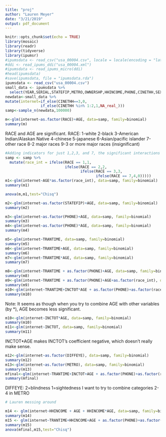 ```yaml
---
title: "proj"
author: "Lauren Meyer"
date: "3/21/2019"
output: pdf_document
---
```


```r
knitr::opts_chunk$set(echo = TRUE)
library(mosaic)
library(readr)
library(tidyverse)
library(ipumsr)
#ipumsdata <- read_csv("usa_00004.csv", locale = locale(encoding = "latin1"))
#ddi <- read_ipums_ddi("usa_00004.xml")
#ipumsdata <- read_ipums_micro(ddi)
#head(ipumsdata)
#save(ipumsdata, file = "ipumsdata.rda")
ipumsdata <- read_csv("usa_00004.csv")
small_data <- ipumsdata %>%
  select(YEAR,SERIAL,STATEFIP,METRO,OWNERSHP,HHINCOME,PHONE,CINETHH,SEX,AGE,RACE,EDUC,EMPSTAT,OCC,INCTOT,FTOTINC,DIFFEYE,TRANTIME)
newdata<-small_data %>%
mutate(internet=if_else(CINETHH==3,0,
                if_else(CINETHH %in% 1:2,1,NA_real_)))
samp<-sample_n(newdata,100000)
```

```r
m<-glm(internet~as.factor(RACE)+AGE, data=samp, family=binomial)
summary(m)
```
RACE and AGE are significant.
RACE:
1-white
2-black
3-American Indian/Alaskan Native
4-chinese
5-japanese
6-Asian/pacific islander
7-other race
8-2 major races
9-3 or more major races (insignificant)

```r

#Adding indicators for just 1,2,3, and 7, the significant interactions
samp <- samp %>%
  mutate(race_int = ifelse(RACE == 1,1, 
                           ifelse(RACE == 2,2,
                                  ifelse(RACE == 3,3,
                                         ifelse(RACE == 7,4,0)))))
m1<-glm(internet~AGE*as.factor(race_int), data=samp, family=binomial)
summary(m1)

anova(m,m1,test="Chisq")
```

```r
m2<-glm(internet~as.factor(STATEFIP)+AGE, data=samp, family=binomial)
summary(m2)
```
```r
m3<-glm(internet~as.factor(PHONE)+AGE, data=samp, family=binomial)
summary(m3)
m4<-glm(internet~as.factor(PHONE)*AGE, data=samp, family=binomial)
summary(m4)
```

```r
m5<-glm(internet~TRANTIME, data=samp, family=binomial)
summary(m5)
m6<-glm(internet~TRANTIME+AGE, data=samp, family=binomial)
summary(m6)
m7<-glm(internet~TRANTIME*AGE, data=samp, family=binomial)
summary(m7)
```

```r
m8<-glm(internet~TRANTIME + as.factor(PHONE)+AGE, data=samp, family=binomial)
summary(m8)
m9<-glm(internet~TRANTIME + as.factor(PHONE)+AGE+as.factor(race_int), data=samp, family=binomial)
summary(m9)
m10<-glm(internet~TRANTIME+INCTOT*AGE + as.factor(PHONE)+as.factor(race_int), data=samp, family=binomial)
summary(m10)
```
Note: It seems as though when you try to combine AGE with other variables (by *), AGE becomes less significant.

```r
m10<-glm(internet~INCTOT*AGE, data=samp, family=binomial)
summary(m10)
m11<-glm(internet~INCTOT, data=samp, family=binomial)
summary(m11)
```
INCTOT*AGE makes INCTOT's coefficient negative, which doesn't really make sense.

```r
m12<-glm(internet~as.factor(DIFFEYE), data=samp, family=binomial)
summary(m12)
m13<-glm(internet~as.factor(METRO), data=samp, family=binomial)
summary(m13)
mfinal<-glm(internet~TRANTIME+INCTOT+AGE + as.factor(PHONE)+as.factor(race_int)+as.factor(DIFFEYE), data=samp, family=binomial)
summary(mfinal)
```
DIFFEYE: 2=blindness 1=sightedness
I want to try to combine categories 2-4 in METRO

```r
# Lauren messing around

m14 <- glm(internet~HHINCOME + AGE + HHINCOME*AGE, data=samp, family=binomial)
summary(m14)
m15 <- glm(internet~TRANTIME+HHINCOME+AGE + as.factor(PHONE)+as.factor(race_int)+as.factor(DIFFEYE), data=samp, family=binomial)
summary(m15)
anova(mfinal,m15,test="Chisq")

```

